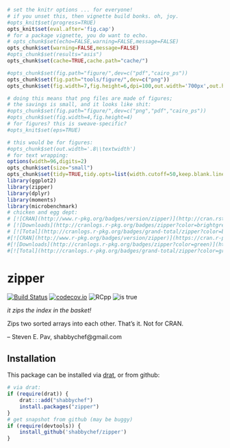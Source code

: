 ```r
# set the knitr options ... for everyone!
# if you unset this, then vignette build bonks. oh, joy.
#opts_knit$set(progress=TRUE)
opts_knit$set(eval.after='fig.cap')
# for a package vignette, you do want to echo.
# opts_chunk$set(echo=FALSE,warning=FALSE,message=FALSE)
opts_chunk$set(warning=FALSE,message=FALSE)
#opts_chunk$set(results="asis")
opts_chunk$set(cache=TRUE,cache.path="cache/")

#opts_chunk$set(fig.path="figure/",dev=c("pdf","cairo_ps"))
opts_chunk$set(fig.path="tools/figure/",dev=c("png"))
opts_chunk$set(fig.width=7,fig.height=6,dpi=100,out.width='700px',out.height='600px')

# doing this means that png files are made of figures;
# the savings is small, and it looks like shit:
#opts_chunk$set(fig.path="figure/",dev=c("png","pdf","cairo_ps"))
#opts_chunk$set(fig.width=4,fig.height=4)
# for figures? this is sweave-specific?
#opts_knit$set(eps=TRUE)

# this would be for figures:
#opts_chunk$set(out.width='.8\\textwidth')
# for text wrapping:
options(width=96,digits=2)
opts_chunk$set(size="small")
opts_chunk$set(tidy=TRUE,tidy.opts=list(width.cutoff=50,keep.blank.line=TRUE))
library(ggplot2)
library(zipper)
library(dplyr)
library(moments)
library(microbenchmark)
# chicken and egg dept:
# [![CRAN](http://www.r-pkg.org/badges/version/zipper)](http://cran.rstudio.com/package=zipper) 
# [![Downloads](http://cranlogs.r-pkg.org/badges/zipper?color=brightgreen)](http://www.r-pkg.org/pkg/zipper)
# [![Total](http://cranlogs.r-pkg.org/badges/grand-total/zipper?color=brightgreen)](http://www.r-pkg.org/pkg/zipper)
#[![CRAN](http://www.r-pkg.org/badges/version/zipper)](https://cran.r-project.org/package=zipper)
#[![Downloads](http://cranlogs.r-pkg.org/badges/zipper?color=green)](http://www.r-pkg.org/pkg/zipper)
#[![Total](http://cranlogs.r-pkg.org/badges/grand-total/zipper?color=green)](http://www.r-pkg.org/pkg/zipper)
```

# zipper

[![Build Status](https://travis-ci.org/shabbychef/zipper.png)](https://travis-ci.org/shabbychef/zipper)
[![codecov.io](http://codecov.io/github/shabbychef/zipper/coverage.svg?branch=master)](http://codecov.io/github/shabbychef/zipper?branch=master)
![RCpp](https://img.shields.io/badge/RCpp-inside-blue.svg)
![is true](https://img.shields.io/badge/who%20%22needs%22-CRAN-dd33ff.svg)

  _it zips the index in the basket!_


Zips two sorted arrays into each other. That's it. Not for CRAN.

-- Steven E. Pav, shabbychef@gmail.com

## Installation

This package can be installed 
via [drat](https://github.com/eddelbuettel/drat "drat"), or
from github:

```r
# via drat:
if (require(drat)) {
    drat:::add("shabbychef")
    install.packages("zipper")
}
# get snapshot from github (may be buggy)
if (require(devtools)) {
	install_github('shabbychef/zipper')
}
```

